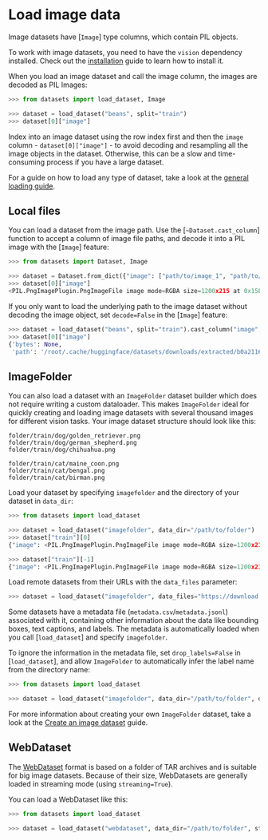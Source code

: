 # Load image data

Image datasets have [`Image`] type columns, which contain PIL objects. 

<Tip>

To work with image datasets, you need to have the `vision` dependency installed. Check out the [installation](./installation#vision) guide to learn how to install it.

</Tip>

When you load an image dataset and call the image column, the images are decoded as PIL Images:

```py
>>> from datasets import load_dataset, Image

>>> dataset = load_dataset("beans", split="train")
>>> dataset[0]["image"]
```

<Tip warning={true}>

Index into an image dataset using the row index first and then the `image` column - `dataset[0]["image"]` - to avoid decoding and resampling all the image objects in the dataset. Otherwise, this can be a slow and time-consuming process if you have a large dataset.

</Tip>

For a guide on how to load any type of dataset, take a look at the <a class="underline decoration-sky-400 decoration-2 font-semibold" href="./loading">general loading guide</a>.

## Local files

You can load a dataset from the image path. Use the [`~Dataset.cast_column`] function to accept a column of image file paths, and decode it into a PIL image with the [`Image`] feature:
```py
>>> from datasets import Dataset, Image

>>> dataset = Dataset.from_dict({"image": ["path/to/image_1", "path/to/image_2", ..., "path/to/image_n"]}).cast_column("image", Image())
>>> dataset[0]["image"]
<PIL.PngImagePlugin.PngImageFile image mode=RGBA size=1200x215 at 0x15E6D7160>]
```

If you only want to load the underlying path to the image dataset without decoding the image object, set `decode=False` in the [`Image`] feature:

```py
>>> dataset = load_dataset("beans", split="train").cast_column("image", Image(decode=False))
>>> dataset[0]["image"]
{'bytes': None,
 'path': '/root/.cache/huggingface/datasets/downloads/extracted/b0a21163f78769a2cf11f58dfc767fb458fc7cea5c05dccc0144a2c0f0bc1292/train/bean_rust/bean_rust_train.29.jpg'}
```

## ImageFolder

You can also load a dataset with an `ImageFolder` dataset builder which does not require writing a custom dataloader. This makes `ImageFolder` ideal for quickly creating and loading image datasets with several thousand images for different vision tasks. Your image dataset structure should look like this:

```
folder/train/dog/golden_retriever.png
folder/train/dog/german_shepherd.png
folder/train/dog/chihuahua.png

folder/train/cat/maine_coon.png
folder/train/cat/bengal.png
folder/train/cat/birman.png
```

Load your dataset by specifying `imagefolder` and the directory of your dataset in `data_dir`:

```py
>>> from datasets import load_dataset

>>> dataset = load_dataset("imagefolder", data_dir="/path/to/folder")
>>> dataset["train"][0]
{"image": <PIL.PngImagePlugin.PngImageFile image mode=RGBA size=1200x215 at 0x15E6D7160>, "label": 0}

>>> dataset["train"][-1]
{"image": <PIL.PngImagePlugin.PngImageFile image mode=RGBA size=1200x215 at 0x15E8DAD30>, "label": 1}
```

Load remote datasets from their URLs with the `data_files` parameter:

```py
>>> dataset = load_dataset("imagefolder", data_files="https://download.microsoft.com/download/3/E/1/3E1C3F21-ECDB-4869-8368-6DEBA77B919F/kagglecatsanddogs_3367a.zip", split="train")
```

Some datasets have a metadata file (`metadata.csv`/`metadata.jsonl`) associated with it, containing other information about the data like bounding boxes, text captions, and labels. The metadata is automatically loaded when you call [`load_dataset`] and specify `imagefolder`. 

To ignore the information in the metadata file, set `drop_labels=False` in [`load_dataset`], and allow `ImageFolder` to automatically infer the label name from the directory name:

```py
>>> from datasets import load_dataset

>>> dataset = load_dataset("imagefolder", data_dir="/path/to/folder", drop_labels=False)
```

<Tip>

For more information about creating your own `ImageFolder` dataset, take a look at the [Create an image dataset](./image_dataset) guide.

</Tip>

## WebDataset

The [WebDataset](https://github.com/webdataset/webdataset) format is based on a folder of TAR archives and is suitable for big image datasets.
Because of their size, WebDatasets are generally loaded in streaming mode (using `streaming=True`).

You can load a WebDataset like this:

```python
>>> from datasets import load_dataset

>>> dataset = load_dataset("webdataset", data_dir="/path/to/folder", streaming=True)
```
